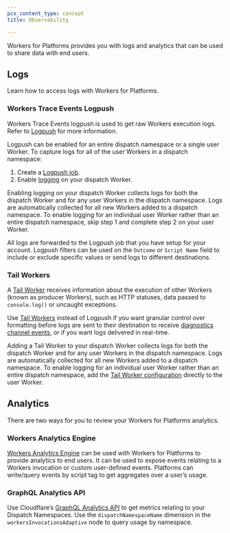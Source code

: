 ```yaml
---
pcx_content_type: concept
title: Observability

---
```


Workers for Platforms provides you with logs and analytics that can be used to share data with end users.

## Logs

Learn how to access logs with Workers for Platforms.

### Workers Trace Events Logpush

Workers Trace Events logpush is used to get raw Workers execution logs. Refer to [Logpush](/workers/observability/logging/logpush/) for more information.

Logpush can be enabled for an entire dispatch namespace or a single user Worker. To capture logs for all of the user Workers in a dispatch namespace:

1. Create a [Logpush job](/workers/observability/logging/logpush/#create-a-logpush-job).
2. Enable [logging](/workers/observability/logging/logpush/#enable-logging-on-your-worker) on your dispatch Worker.

Enabling logging on your dispatch Worker collects logs for both the dispatch Worker and for any user Workers in the dispatch namespace. Logs are automatically collected for all new Workers added to a dispatch namespace. To enable logging for an individual user Worker rather than an entire dispatch namespace, skip step 1 and complete step 2 on your user Worker.

All logs are forwarded to the Logpush job that you have setup for your account. Logpush filters can be used on the `Outcome` or `Script Name` field to include or exclude specific values or send logs to different destinations.

### Tail Workers

A [Tail Worker](/workers/observability/logging/tail-workers/) receives information about the execution of other Workers (known as producer Workers), such as HTTP statuses, data passed to `console.log()` or uncaught exceptions.

Use [Tail Workers](/workers/observability/logging/tail-workers/) instead of Logpush if you want granular control over formatting before logs are sent to their destination to receive [diagnostics channel events](/workers/runtime-apis/nodejs/diagnostics-channel), or if you want logs delivered in real-time.

Adding a Tail Worker to  your dispatch Worker collects logs for both the dispatch Worker and for any user Workers in the dispatch namespace. Logs are automatically collected for all new Workers added to a dispatch namespace. To enable logging for an individual user Worker rather than an entire dispatch namespace, add the [Tail Worker configuration](/workers/observability/logging/tail-workers/#configure-tail-workers) directly to the user Worker.

## Analytics

There are two ways for you to review your Workers for Platforms analytics.

### Workers Analytics Engine

[Workers Analytics Engine](/analytics/analytics-engine/) can be used with Workers for Platforms to provide analytics to end users. It can be used to expose events relating to a Workers invocation or custom user-defined events. Platforms can write/query events by script tag to get aggregates over a user’s usage.

### GraphQL Analytics API

Use Cloudflare’s [GraphQL Analytics API](/analytics/graphql-api) to get metrics relating to your Dispatch Namespaces. Use the `dispatchNamespaceName` dimension in the `workersInvocationsAdaptive` node to query usage by namespace.
